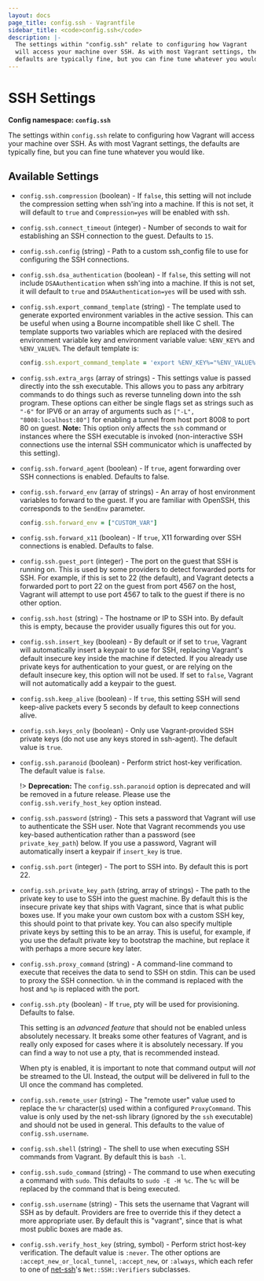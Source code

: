 ```yaml
---
layout: docs
page_title: config.ssh - Vagrantfile
sidebar_title: <code>config.ssh</code>
description: |-
  The settings within "config.ssh" relate to configuring how Vagrant
  will access your machine over SSH. As with most Vagrant settings, the
  defaults are typically fine, but you can fine tune whatever you would like.
---
```


# SSH Settings

**Config namespace: `config.ssh`**

The settings within `config.ssh` relate to configuring how Vagrant
will access your machine over SSH. As with most Vagrant settings, the
defaults are typically fine, but you can fine tune whatever you would like.

## Available Settings

- `config.ssh.compression` (boolean) - If `false`, this setting will not include the
  compression setting when ssh'ing into a machine. If this is not set, it will
  default to `true` and `Compression=yes` will be enabled with ssh.

- `config.ssh.connect_timeout` (integer) - Number of seconds to wait for establishing
  an SSH connection to the guest. Defaults to `15`.

- `config.ssh.config` (string) - Path to a custom ssh_config file to use for configuring
  the SSH connections.

- `config.ssh.dsa_authentication` (boolean) - If `false`, this setting will not include
  `DSAAuthentication` when ssh'ing into a machine. If this is not set, it will
  default to `true` and `DSAAuthentication=yes` will be used with ssh.

- `config.ssh.export_command_template` (string) - The template used to generate
  exported environment variables in the active session. This can be useful
  when using a Bourne incompatible shell like C shell. The template supports
  two variables which are replaced with the desired environment variable key and
  environment variable value: `%ENV_KEY%` and `%ENV_VALUE%`. The default template
  is:

  ```ruby
  config.ssh.export_command_template = 'export %ENV_KEY%="%ENV_VALUE%"'
  ```

- `config.ssh.extra_args` (array of strings) - This settings value is passed directly
  into the ssh executable. This allows you to pass any arbitrary commands to do things such
  as reverse tunneling down into the ssh program. These options can either be
  single flags set as strings such as `"-6"` for IPV6 or an array of arguments
  such as `["-L", "8008:localhost:80"]` for enabling a tunnel from host port 8008
  to port 80 on guest. **Note:** This option only affects the `ssh` command or instances
  where the SSH executable is invoked (non-interactive SSH connections use the internal
  SSH communicator which is unaffected by this setting).

- `config.ssh.forward_agent` (boolean) - If `true`, agent forwarding over SSH
  connections is enabled. Defaults to false.

- `config.ssh.forward_env` (array of strings) - An array of host environment variables to
  forward to the guest. If you are familiar with OpenSSH, this corresponds to the `SendEnv`
  parameter.

  ```ruby
  config.ssh.forward_env = ["CUSTOM_VAR"]
  ```

- `config.ssh.forward_x11` (boolean) - If `true`, X11 forwarding over SSH connections
  is enabled. Defaults to false.

- `config.ssh.guest_port` (integer) - The port on the guest that SSH is running on. This
  is used by some providers to detect forwarded ports for SSH. For example, if
  this is set to 22 (the default), and Vagrant detects a forwarded port to
  port 22 on the guest from port 4567 on the host, Vagrant will attempt
  to use port 4567 to talk to the guest if there is no other option.

- `config.ssh.host` (string) - The hostname or IP to SSH into. By default this is
  empty, because the provider usually figures this out for you.

- `config.ssh.insert_key` (boolean) - By default or if set to `true`, Vagrant will automatically insert
  a keypair to use for SSH, replacing Vagrant's default insecure key inside the machine
  if detected. If you already use private keys for authentication to your guest, or are relying
  on the default insecure key, this option will not be used. If set to `false`,
  Vagrant will not automatically add a keypair to the guest.

- `config.ssh.keep_alive` (boolean) - If `true`, this setting SSH will send keep-alive packets
  every 5 seconds by default to keep connections alive.

- `config.ssh.keys_only` (boolean) - Only use Vagrant-provided SSH private keys (do not use
  any keys stored in ssh-agent). The default value is `true`.

- `config.ssh.paranoid` (boolean) - Perform strict host-key verification. The default value is
  `false`.

  !> **Deprecation:** The `config.ssh.paranoid` option is deprecated and will be removed
  in a future release. Please use the `config.ssh.verify_host_key` option instead.

- `config.ssh.password` (string) - This sets a password that Vagrant will use to
  authenticate the SSH user. Note that Vagrant recommends you use key-based
  authentication rather than a password (see `private_key_path`) below. If
  you use a password, Vagrant will automatically insert a keypair if
  `insert_key` is true.

- `config.ssh.port` (integer) - The port to SSH into. By default this is port 22.

- `config.ssh.private_key_path` (string, array of strings) - The path to the private
  key to use to SSH into the guest machine. By default this is the insecure private key
  that ships with Vagrant, since that is what public boxes use. If you make
  your own custom box with a custom SSH key, this should point to that
  private key. You can also specify multiple private keys by setting this to be an array.
  This is useful, for example, if you use the default private key to bootstrap
  the machine, but replace it with perhaps a more secure key later.

- `config.ssh.proxy_command` (string) - A command-line command to execute that receives
  the data to send to SSH on stdin. This can be used to proxy the SSH connection.
  `%h` in the command is replaced with the host and `%p` is replaced with
  the port.

- `config.ssh.pty` (boolean) - If `true`, pty will be used for provisioning. Defaults to false.

  This setting is an _advanced feature_ that should not be enabled unless
  absolutely necessary. It breaks some other features of Vagrant, and is
  really only exposed for cases where it is absolutely necessary. If you can find
  a way to not use a pty, that is recommended instead.

  When pty is enabled, it is important to note that command output will _not_ be
  streamed to the UI. Instead, the output will be delivered in full to the UI
  once the command has completed.

- `config.ssh.remote_user` (string) - The "remote user" value used to replace the `%r`
  character(s) used within a configured `ProxyCommand`. This value is only used by the
  net-ssh library (ignored by the `ssh` executable) and should not be used in general.
  This defaults to the value of `config.ssh.username`.

- `config.ssh.shell` (string) - The shell to use when executing SSH commands from
  Vagrant. By default this is `bash -l`.

- `config.ssh.sudo_command` (string) - The command to use when executing a command
  with `sudo`. This defaults to `sudo -E -H %c`. The `%c` will be replaced by
  the command that is being executed.

- `config.ssh.username` (string) - This sets the username that Vagrant will SSH
  as by default. Providers are free to override this if they detect a more
  appropriate user. By default this is "vagrant", since that is what most
  public boxes are made as.

- `config.ssh.verify_host_key` (string, symbol) - Perform strict host-key verification. The
  default value is `:never`. The other options are `:accept_new_or_local_tunnel`,
  `:accept_new`, or `:always`, which each refer to one of
  [net-ssh](https://net-ssh.github.io/net-ssh/)'s `Net::SSH::Verifiers` subclasses.
